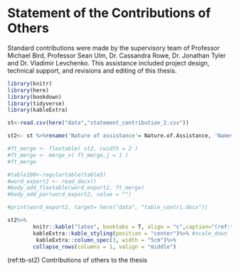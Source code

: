 # Statement of the Contributions of Others {-}

Standard contributions were made by the supervisory team of Professor Michael Bird, Professor Sean Ulm, Dr. Cassandra Rowe, Dr. Jonathan Tyler and Dr. Vladimir Levchenko. This assistance included project design, technical support, and revisions and editing of this thesis.

```r


library(knitr)
library(here)
library(bookdown)
library(tidyverse)
library(kableExtra)

st<-read.csv(here("data","statement_contribution_2.csv"))

st2<- st %>%rename('Nature of assistance'= Nature.of.Assistance, 'Names of contributors'= Names..Titles..if.relevant..and.Affiliations.of.Co.Contributors)

#ft_merge <- flextable( st2, cwidth = 2 )
#ft_merge <- merge_v( ft_merge,j = 1 )
#ft_merge

#table100<-regulartable(table5)
#word_export2 <- read_docx()
#body_add_flextable(word_export2, ft_merge)
#body_add_par(word_export2, value = "")

#print(word_export2, target= here("data", "table_contri.docx"))
```

```r

st2%>%
        knitr::kable("latex", booktabs = T, align = "c",caption="(ref:tb-st2)")%>%
        kableExtra::kable_styling(position = "center")%>% #scale_down
         kableExtra::column_spec(3, width = "5cm")%>%
        collapse_rows(columns = 1, valign = "middle")


```
(ref:tb-st2) Contributions of others to the thesis